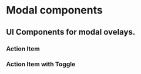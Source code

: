 
# Modal components

## UI Components for modal ovelays.

<NPM npm={props.npm} />

### Action Item

<ActionItemStatic />

### Action Item with Toggle

<ActionItemWithToggle />
